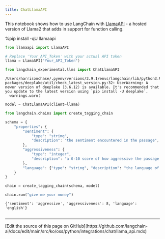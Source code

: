 ```yaml
---
title: ChatLlamaAPI
---
```


This notebook shows how to use LangChain with [LlamaAPI](https://llama-api.com/) - a hosted version of Llama2 that adds in support for function calling.

%pip install -qU  llamaapi

```python
from llamaapi import LlamaAPI

# Replace 'Your_API_Token' with your actual API token
llama = LlamaAPI("Your_API_Token")
```

```python
from langchain_experimental.llms import ChatLlamaAPI
```

```output
/Users/harrisonchase/.pyenv/versions/3.9.1/envs/langchain/lib/python3.9/site-packages/deeplake/util/check_latest_version.py:32: UserWarning: A newer version of deeplake (3.6.12) is available. It's recommended that you update to the latest version using `pip install -U deeplake`.
  warnings.warn(
```

```python
model = ChatLlamaAPI(client=llama)
```

```python
from langchain.chains import create_tagging_chain

schema = {
    "properties": {
        "sentiment": {
            "type": "string",
            "description": "the sentiment encountered in the passage",
        },
        "aggressiveness": {
            "type": "integer",
            "description": "a 0-10 score of how aggressive the passage is",
        },
        "language": {"type": "string", "description": "the language of the passage"},
    }
}

chain = create_tagging_chain(schema, model)
```

```python
chain.run("give me your money")
```

```output
{'sentiment': 'aggressive', 'aggressiveness': 8, 'language': 'english'}
```

```python

```

---

<Callout icon="pen-to-square" iconType="regular">
  [Edit the source of this page on GitHub](https://github.com/langchain-ai/docs/edit/main/src/ko/oss/python/integrations/chat/llama_api.mdx)
</Callout>
